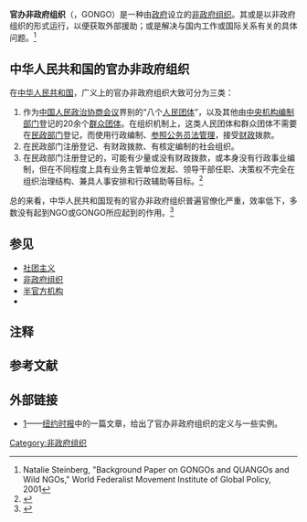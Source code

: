 '''官办非政府组织'''（{{lang-en|Government organized non-governmental organization}}，GONGO）是一种由[[政府|政府]]设立的[[非政府组织|非政府组织]]。其或是以非政府组织的形式运行，以便获取外部援助；或是解决与国内工作或国际关系有关的具体问题。<ref>Natalie Steinberg, "Background Paper on GONGOs and QUANGOs and Wild NGOs," World Federalist Movement Institute of Global Policy, 2001</ref>

== 中华人民共和国的官办非政府组织 ==
在[[中华人民共和国|中华人民共和国]]，广义上的官办非政府组织大致可分为三类：
# 作为[[中国人民政治协商会议|中国人民政治协商会议]]界别的“八个[[人民团体|人民团体]]”{{NoteTag|在中华人民共和国，'''八个人民团体'''是指在[[全国政协|全国政协]]拥有议政席位的八个[[人民团体|人民团体]]，即[[中华全国总工会|中华全国总工会]]、[[中国共产主义青年团|中国共产主义青年团]]、[[中国科学技术协会|中国科学技术协会]]、[[中华全国工商联合会|中华全国工商联合会]]、[[中华全国妇女联合会|中华全国妇女联合会]]、[[中国全国归国华侨联合会|中国全国归国华侨联合会]]、[[中华全国台湾同胞联谊会|中华全国台湾同胞联谊会]]、[[中华全国青年联合会|中华全国青年联合会]]。}}，以及其他由[[中央机构编制委员会办公室|中央机构编制部门]]登记的20余个[[群众团体|群众团体]]{{NoteTag|例如[[中国文学艺术界联合会|中国文学艺术界联合会]]、[[中国作家协会|中国作家协会]]、[[中华全国新闻工作者协会|中华全国新闻工作者协会]]、[[中国红十字会|中国红十字会]]、[[中国宋庆龄基金会|中国宋庆龄基金会]]等。}}。在组织机制上，这类人民团体和群众团体不需要在[[中华人民共和国民政部|民政部门]]登记，而使用行政编制、[[参照公务员法管理|参照公务员法管理]]，接受[[公共财政|财政]]拨款。
# 在民政部门注册登记、有财政拨款、有核定编制的社会组织。
# 在民政部门注册登记的，可能有少量或没有财政拨款，或本身没有行政事业编制，但在不同程度上具有业务主管单位发起、领导干部任职、决策权不完全在组织治理结构、兼具人事安排和行政辅助等目标。<ref>{{cite journal|author=贾西津|title=官办NGO路向何方|journal=学会|year=2011|issue=12|pages=25-26|doi=10.3969/j.issn.1001-9596.2011.12.004}}</ref>

总的来看，中华人民共和国现有的官办非政府组织普遍官僚化严重，效率低下，多数没有起到NGO或GONGO所应起到的作用。<ref>{{cite news|title=中外官办民间组织比较|newspaper=人民政协报|date=2004-09-28}}</ref>

== 参见 ==
* [[社团主义|社团主义]]
* [[非政府组织|非政府组织]]
* [[半官方机构|半官方机构]]
* {{tsl|en|Public-benefit corporation|公益公司}}

==注释==
{{notefoot}}
== 参考文献 ==
{{reflist}}

== 外部链接 ==
* [http://schott.blogs.nytimes.com/2010/10/29/gongo/]{{Wayback|url=http://schott.blogs.nytimes.com/2010/10/29/gongo/ |date=20150123195821 }}——[[纽约时报|纽约时报]]中的一篇文章，给出了官办非政府组织的定义与一些实例。

[[Category:非政府组织|Category:非政府组织]]